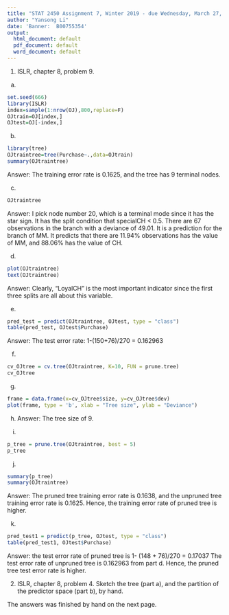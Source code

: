 ```yaml
---
title: "STAT 2450 Assignment 7, Winter 2019 - due Wednesday, March 27, at beginning of class"
author: "Yansong Li"
date: 'Banner:  B00755354'
output:
  html_document: default
  pdf_document: default
  word_document: default
---
```




1.  ISLR, chapter 8, problem 9.

a)

```r
set.seed(666)
library(ISLR)
index=sample(1:nrow(OJ),800,replace=F)
OJtrain=OJ[index,]
OJtest=OJ[-index,]

```

b)
   
```r
library(tree)
OJtraintree=tree(Purchase~.,data=OJtrain)
summary(OJtraintree)
```
Answer: The training error rate is 0.1625, and the tree has 9 terminal nodes.

c)
```r
OJtraintree
```
Answer: I pick node number 20, which is a terminal mode since it has the star sign. It has the split condition that specialCH < 0.5.
There are 67 observations in the branch with a deviance of 49.01. It is a prediction for the branch of MM.
It predicts that there are 11.94% observations has the value of MM, and 88.06% has the value of CH.

d)
```r
plot(OJtraintree)
text(OJtraintree)
```
Answer: Clearly, "LoyalCH" is the most important indicator since the first three splits are all about this variable.

e)
```r
pred_test = predict(OJtraintree, OJtest, type = "class")
table(pred_test, OJtest$Purchase)
```
Answer: The test error rate: 1-(150+76)/270 = 0.162963

f)
```r
cv_OJtree = cv.tree(OJtraintree, K=10, FUN = prune.tree)
cv_OJtree
```

g)
```r
frame = data.frame(x=cv_OJtree$size, y=cv_OJtree$dev)
plot(frame, type = 'b', xlab = "Tree size", ylab = "Deviance")
```

h)
Answer: The tree size of 9.

i)
```r
p_tree = prune.tree(OJtraintree, best = 5)
p_tree
```

j)
```r
summary(p_tree)
summary(OJtraintree)
```
Answer: The pruned tree training error rate is 0.1638, and the unpruned tree training error rate is 0.1625. Hence, the training error rate of pruned tree is higher.

k)
```r
pred_test1 = predict(p_tree, OJtest, type = "class")
table(pred_test1, OJtest$Purchase)
```

Answer: the test error rate of pruned tree is 1- (148 + 76)/270 = 0.17037
The test error rate of unpruned tree is 0.162963 from part d. Hence, the pruned tree test error rate is higher.

2.  ISLR, chapter 8, problem 4.   Sketch the tree (part a), and the partition of the predictor space (part b), by hand.

 The answers was finished by hand on the next page.
